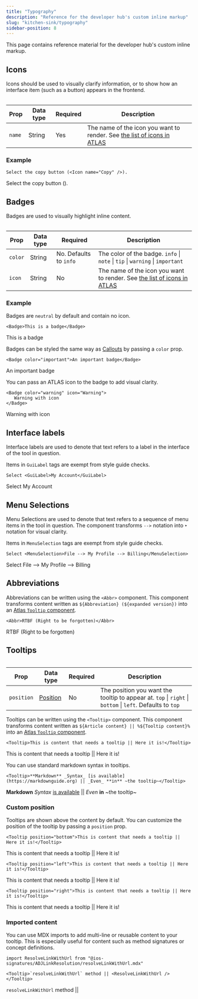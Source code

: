 ```yaml
---
title: "Typography"
description: "Reference for the developer hub's custom inline markup"
slug: "kitchen-sink/typography"
sidebar-position: 8
---
```


This page contains reference material for the developer hub's custom inline markup.

## Icons

Icons should be used to visually clarify information, or to show how an interface item (such as a button) appears in the frontend.

<Table>

| Prop   | Data type | Required | Description                                                                                                                              |
| ------ | --------- | -------- | ---------------------------------------------------------------------------------------------------------------------------------------- |
| `name` | String    | Yes      | The name of the icon you want to render. See [the list of icons in ATLAS](https://atlas.adeven.com/docs/components/Icon#available-icons) |

</Table>

### Example

```mdx "<Icon name="Copy" />"
Select the copy button (<Icon name="Copy" />).
```

Select the copy button (<Icon name="Copy" />).

## Badges

Badges are used to visually highlight inline content.

<Table>

| Prop    | Data type | Required               | Description                                                                                                                              |
| ------- | --------- | ---------------------- | ---------------------------------------------------------------------------------------------------------------------------------------- |
| `color` | String    | No. Defaults to `info` | The color of the badge. `info` \| `note` \| `tip` \| `warning` \| `important`                                                            |
| `icon`  | String    | No                     | The name of the icon you want to render. See [the list of icons in ATLAS](https://atlas.adeven.com/docs/components/Icon#available-icons) |

</Table>

### Example

Badges are `neutral` by default and contain no icon.

```mdx
<Badge>This is a badge</Badge>
```

<Badge>This is a badge</Badge>

Badges can be styled the same way as [Callouts](/en/kitchen-sink/callouts) by passing a `color` prop.

```mdx
<Badge color="important">An important badge</Badge>
```

<Badge color="important">An important badge</Badge>

You can pass an ATLAS icon to the badge to add visual clarity.

```mdx
<Badge color="warning" icon="Warning">
   Warning with icon
</Badge>
```

<Badge color="warning" icon="Warning">
   Warning with icon
</Badge>

## Interface labels

Interface labels are used to denote that text refers to a label in the interface of the tool in question.

<Callout type="note">

Items in `GuiLabel` tags are exempt from style guide checks.

</Callout>

```mdx
Select <GuiLabel>My Account</GuiLabel>
```

Select <GuiLabel>My Account</GuiLabel>

## Menu Selections

Menu Selections are used to denote that text refers to a sequence of menu items in the tool in question. The component transforms `-->` notation into `‣` notation for visual clarity.

<Callout type="note">

Items in `MenuSelection` tags are exempt from style guide checks.

</Callout>

```mdx
Select <MenuSelection>File --> My Profile --> Billing</MenuSelection>
```

Select <MenuSelection>File --> My Profile --> Billing</MenuSelection>

## Abbreviations

Abbreviations can be written using the `<Abbr>` component. This component transforms content written as `${Abbreviation} (${expanded version})` into an [Atlas `Tooltip` component](https://atlas.adeven.com/docs/components/Tooltip).

```mdx
<Abbr>RTBF (Right to be forgotten)</Abbr>
```

<Abbr>RTBF (Right to be forgotten)</Abbr>

## Tooltips

<Table height="full-height">

| Prop       | Data type                                                             | Required | Description                                                                                               |
| ---------- | --------------------------------------------------------------------- | -------- | --------------------------------------------------------------------------------------------------------- |
| `position` | [Position](https://atlas.adeven.com/docs/components/Tooltip#position) | No       | The position you want the tooltip to appear at. `top` \| `right` \| `bottom` \| `left`. Defaults to `top` |

</Table>

Tooltips can be written using the `<Tooltip>` component. This component transforms content written as `${Article content} || %${Tooltip content}%` into an [Atlas `Tooltip` component](https://atlas.adeven.com/docs/components/Tooltip).

```mdx
<Tooltip>This is content that needs a tooltip || Here it is!</Tooltip>
```

<Tooltip>This is content that needs a tooltip || Here it is!</Tooltip>

You can use standard markdown syntax in tooltips.

```mdx
<Tooltip>**Markdown** _Syntax_ [is available](https://markdownguide.org) || _Even_ **in** ~the tooltip~</Tooltip>
```

<Tooltip>**Markdown** _Syntax_ [is available](https://markdownguide.org) || _Even_ **in** ~the tooltip~</Tooltip>

### Custom position

Tooltips are shown above the content by default. You can customize the position of the tooltip by passing a `position` prop.

```mdx
<Tooltip position="bottom">This is content that needs a tooltip || Here it is!</Tooltip>
```

<Tooltip position="bottom">This is content that needs a tooltip || Here it is!</Tooltip>

```mdx
<Tooltip position="left">This is content that needs a tooltip || Here it is!</Tooltip>
```

<Tooltip position="left">This is content that needs a tooltip || Here it is!</Tooltip>

```mdx
<Tooltip position="right">This is content that needs a tooltip || Here it is!</Tooltip>
```

<Tooltip position="right">This is content that needs a tooltip || Here it is!</Tooltip>

### Imported content

You can use MDX imports to add multi-line or reusable content to your tooltip. This is especially useful for content such as method signatures or concept definitions.

```mdx
import ResolveLinkWithUrl from "@ios-signatures/ADJLinkResolution/resolveLinkWithUrl.mdx"

<Tooltip>`resolveLinkWithUrl` method || <ResolveLinkWithUrl /></Tooltip>
```


<Tooltip>`resolveLinkWithUrl` method || <ResolveLinkWithUrl /></Tooltip>
